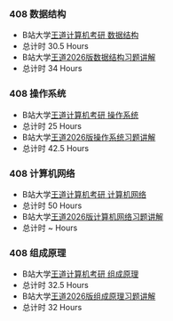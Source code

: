 ### 408  数据结构
- B站大学[王道计算机考研 数据结构](https://www.bilibili.com/video/BV1b7411N798/?spm_id_from=333.1387.collection.video_card.click)
- 总计时 30.5 Hours
- B站大学[王道2026版数据结构习题讲解](https://www.bilibili.com/video/BV1h6r5YTEQ7/?spm_id_from=333.1387.collection.video_card.click)
- 总计时 34 Hours


### 408  操作系统
- B站大学[王道计算机考研 操作系统](https://www.bilibili.com/video/BV1YE411D7nH/?spm_id_from=333.1387.collection.video_card.click)
- 总计时 25 Hours
- B站大学[王道2026版操作系统习题讲解](https://www.bilibili.com/video/BV1NjExzVEtH/?spm_id_from=333.1387.collection.video_card.click)
- 总计时 42.5 Hours


### 408  计算机网络
- B站大学[王道计算机考研 计算机网络](https://www.bilibili.com/video/BV19E411D78Q/?spm_id_from=333.1387.collection.video_card.click)
- 总计时 50 Hours
- B站大学[王道2026版计算机网络习题讲解](https://www.bilibili.com/video/BV1FdetzEEVA/?spm_id_from=333.1387.collection.video_card.click)
- 总计时 ~ Hours


### 408  组成原理
- B站大学[王道计算机考研 组成原理](https://www.bilibili.com/video/BV1ps4y1d73V/?spm_id_from=333.1387.collection.video_card.click)
- 总计时 32.5 Hours
- B站大学[王道2026版组成原理习题讲解](https://www.bilibili.com/video/BV1Bh5Yz3EAJ/?spm_id_from=333.1387.collection.video_card.click)
- 总计时 32 Hours